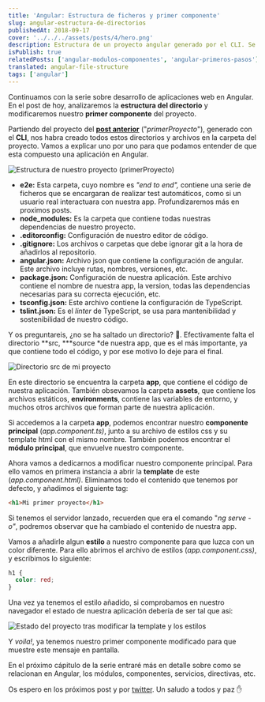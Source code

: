 ```yaml
---
title: 'Angular: Estructura de ficheros y primer componente'
slug: angular-estructura-de-directorios
publishedAt: 2018-09-17
cover: '../../../assets/posts/4/hero.png'
description: Estructura de un proyecto angular generado por el CLI. Se generan varios directorios y archivos que explico brevemente en este post
isPublish: true
relatedPosts: ['angular-modulos-componentes', 'angular-primeros-pasos']
translated: angular-file-structure
tags: ['angular']
---
```


Continuamos con la serie sobre desarrollo de aplicaciones web en Angular. En el post de hoy, analizaremos la **estructura del directorio** y modificaremos nuestro **primer componente** del proyecto.

Partiendo del proyecto del [**post anterior**](https://jotagep.com/es/blog/angular-primeros-pasos/) ("_primerProyecto_"), generado con el **CLI**, nos habra creado todos estos directorios y archivos en la carpeta del proyecto. Vamos a explicar uno por uno para que podamos entender de que esta compuesto una aplicación en Angular.

![Estructura de nuestro proyecto (primerProyecto)](../../../assets/posts/4/estructura.png)

- **e2e:** Esta carpeta, cuyo nombre es _"end to end",_ contiene una serie de ficheros que se encargaran de realizar test automáticos, como si un usuario real interactuara con nuestra app. Profundizaremos más en proximos posts.
- **node_modules:** Es la carpeta que contiene todas nuestras dependencias de nuestro proyecto.
- **.editorconfig:** Configuración de nuestro editor de código.
- **.gitignore:** Los archivos o carpetas que debe ignorar git a la hora de añadirlos al repositorio.
- **angular.json:** Archivo json que contiene la configuración de angular. Este archivo incluye rutas, nombres, versiones, etc.
- **package.json:** Configuración de nuestra aplicación. Este archivo contiene el nombre de nuestra app, la version, todas las dependencias necesarias para su correcta ejecución, etc.
- **tsconfig.json:** Este archivo contiene la configuración de TypeScript.
- **tslint.json:** Es el _linter_ de TypeScript, se usa para mantenibilidad y sostenibilidad de nuestro código.

Y os preguntareis, ¿no se ha saltado un directorio? 🤔. Efectivamente falta el directorio **src, \***source \*de nuestra app, que es el más importante, ya que contiene todo el código, y por ese motivo lo deje para el final.

![Directorio src de mi proyecto](../../../assets/posts/4/src.png)

En este directorio se encuentra la carpeta **app**, que contiene el código de nuestra aplicación. También obsevamos la carpeta **assets**, que contiene los archivos estáticos, **environments**, contiene las variables de entorno, y muchos otros archivos que forman parte de nuestra aplicación.

Si accedemos a la carpeta **app**, podemos encontrar nuestro **componente principal** (_app.component.ts)_, junto a su archivo de estilos css y su template html con el mismo nombre. También podemos encontrar el **módulo principal**, que envuelve nuestro componente.

Ahora vamos a dedicarnos a modificar nuestro componente principal. Para ello vamos en primera instancia a abrir la **template** de este (_app.component.html)_. Eliminamos todo el contenido que tenemos por defecto, y añadimos el siguiente tag:

```html
<h1>Mi primer proyecto</h1>
```

Si tenemos el servidor lanzado, recuerden que era el comando "_ng serve -o"_, podremos observar que ha cambiado el contenido de nuestra app.

Vamos a añadirle algun **estilo** a nuestro componente para que luzca con un color diferente. Para ello abrimos el archivo de estilos (_app.component.css)_, y escribimos lo siguiente:

```css
h1 {
  color: red;
}
```

Una vez ya tenemos el estilo añadido, si comprobamos en nuestro navegador el estado de nuestra aplicación debería de ser tal que asi:

![Estado del proyecto tras modificar la template y los estilos](../../../assets/posts/4/ejemplo.png)

Y _voila!_, ya tenemos nuestro primer componente modificado para que muestre este mensaje en pantalla.

En el próximo cápitulo de la serie entraré más en detalle sobre como se relacionan en Angular, los módulos, componentes, servicios, directivas, etc.

Os espero en los próximos post y por [twitter](https://twitter.com/jotagep_dev). Un saludo a todos y paz ✋
